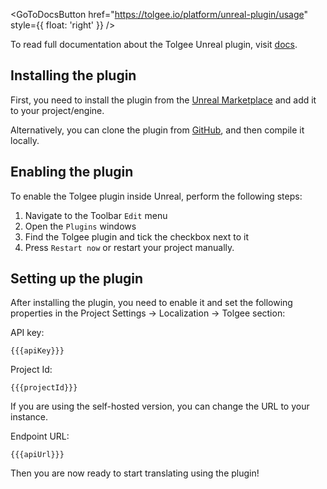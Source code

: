 
<GoToDocsButton
  href="https://tolgee.io/platform/unreal-plugin/usage"
  style={{ float: 'right' }}
/>

To read full documentation about the Tolgee Unreal plugin, visit [docs](https://tolgee.io/platform/unreal-plugin/usage).

## Installing the plugin

First, you need to install the plugin from the [Unreal Marketplace](TODO) and add it to your project/engine.

Alternatively, you can clone the plugin from [GitHub](https://github.com/tolgee/tolgee-unreal), and then compile it locally.

## Enabling the plugin

To enable the Tolgee plugin inside Unreal, perform the following steps:

1. Navigate to the Toolbar `Edit` menu
1. Open the `Plugins` windows
1. Find the Tolgee plugin and tick the checkbox next to it
1. Press `Restart now` or restart your project manually.

## Setting up the plugin

After installing the plugin, you need to enable it and set the following properties in the Project Settings → Localization → Tolgee section:

API key:
```
{{{apiKey}}}
```

Project Id:
```
{{{projectId}}}
```

If you are using the self-hosted version, you can change the URL to your instance.

Endpoint URL:
```
{{{apiUrl}}}
```

Then you are now ready to start translating using the plugin!
